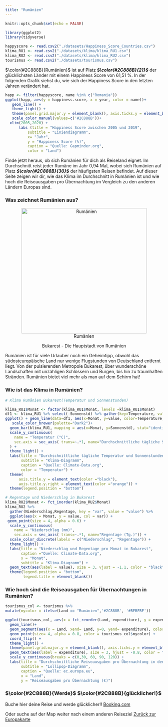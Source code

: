 ```yaml
---
title: "Rumänien"
---
```


```r
knitr::opts_chunk$set(echo = FALSE)

library(ggplot2)
library(tidyverse)

happyscore <- read.csv2("./datasets/Happiness_Score_Countries.csv")
klima_RU1 <- read.csv2("./datasets/klima/klima_RU1.csv")
klima_RU2 <- read.csv2("./datasets/klima/klima_RU2.csv")
tourismus <- read.csv2("./datasets/tourismus.csv")

```

$\color{#2C888B}{Rumänien}$ ist auf Platz ***$\color{#2C888B}{21}$*** der glücklichsten Länder mit einem Happiness Score von 61,51 %. In der folgenden Grafik siehst du, wie sich der Happiness Score in den letzten Jahren verändert hat.

```r
happ <- filter(happyscore, name %in% c("Romania"))
ggplot(happ, aes(y = happiness.score, x = year, color = name))+
   geom_line() +
   theme_light() +
   theme(panel.grid.major.y = element_blank(), axis.ticks.y = element_blank(), panel.border = element_blank()) +
   scale_color_manual(values=c('#2C888B'))+
  xlim(2005,2020) +
      labs (title = "Happiness Score zwischen 2005 und 2019",
          subtitle = "Liniendiagramm",
          x= "Jahr",
          y = "Happiness Score (%)",
          caption = "Quelle: Gapminder.org",
          color = "Land")
```
Finde jetzt heraus, ob sich Rumänien für dich als Reiseland eignet. Im Durchschnitt reist jeder Rumäne im Jahr 0,94 Mal, wobei sich Rumänien auf Platz ***$\color{#2C888B}{30}$*** der häufigsten Reisen befindet. Auf dieser Seite zeigen wir dir, wie das Klima im Durchschnitt in Rumänien ist und wie hoch die Reiseausgaben pro Übernachtung im Vergleich zu den anderen Ländern Europas sind.  

### Was zeichnet Rumänien aus? ####

<center>![Rumänien](https://cdn0.scrvt.com/airportdtm/c05ad66cd07ec47a/4344eb61199f/AerialviewoftheUniversitySquareintheciviccenterofBucharestRomaniaDaytimewithtraffic.jpg){height=400px" width="400px"}</center>

<center>Bukarest - Die Hauptstadt von Rumänien</center>


Rumänien ist für viele Urlauber noch ein Geheimtipp, obwohl das südosteuropäische Land nur wenige Flugstunden von Deutschland entfernt liegt. Von der pulsierenden Metropole Bukarest, über wunderschöne Landschaften mit unzähligen Schlössern und Burgen, bis hin zu traumhaften Stränden. Rumänien bietet viel mehr als man auf dem Schirm hat!

### Wie ist das Klima in Rumänien? ####

```r
# Klima Rumänien Bukarest(Temperatur und Sonnenstunden)

klima_RU1$Monat <- factor(klima_RU1$Monat, levels =klima_RU1$Monat)
df1 <- klima_RU1 %>% select(-Sonnenstd) %>% gather(key=Temperature, value=value, -Monat)
ggplot() + geom_line(data=df1, aes(x=Monat, y=value, color=Temperature, group=Temperature), size = 1.2) +
   scale_color_brewer(palette="Dark2")+
  geom_bar(klima_RU1, mapping = aes(x=Monat, y=Sonnenstd), stat="identity", alpha=0.5, fill = "orange") +
  scale_y_continuous(
    name = "Temperatur (°C)",
    sec.axis = sec_axis( trans=~.*1, name="Durchschnittliche tägliche Sonnenstunden (Std.)")
  ) +
  theme_light() + 
  labs(title = "Durchschnittliche tägliche Temperatur und Sonnenstunden in Bukarest",
       subtitle = "Klima-Diagramm",
       caption = "Quelle: Climate-Data.org",
       color = "Temperatur") +
  theme(
      axis.title.y = element_text(color ="black"),
      axis.title.y.right = element_text(color ="orange")) +  
  theme(legend.position = "bottom")
```

```r
# Regentage und Niederschlag in Bukarest
klima_RU2$Monat <- fct_inorder(klima_RU2$Monat)
klima_RU2 %>% 
  gather(Niederschlag,Regentage, key = "var", value = "value") %>%
  ggplot(aes(x = Monat, y = value, col = var)) + 
 geom_point(size = 4, alpha = 0.6) +  
  scale_y_continuous(
    name = "Niederschlag (mm)",
    sec.axis = sec_axis( trans=~.*1, name="Regentage (Tg.)")) +
  scale_color_discrete(labels = c("Niederschlag", "Regentage")) +
  theme_light() + 
  labs(title = "Niederschlag und Regentage pro Monat in Bukarest", 
       caption ="Quelle: Climate-Data.org",
       x = "Monat",
       subtitle = "Klima-Diagramm") + 
  geom_text(aes(label = value), size = 3, vjust = -1.1, color = "black") +
  theme(legend.position = "bottom",
        legend.title = element_blank())
```

### Wie hoch sind die Reiseausgaben für Übernachtungen in Rumänien? ####

```r

tourismus_col <- tourismus %>% 
mutate(mycolor = ifelse(Land == "Rumänien",'#2C888B', '#BFBFBF'))

ggplot(tourismus_col, aes(x = fct_reorder(Land, expenditure), y = expenditure))+
  geom_line()+
  geom_segment(aes(x = Land, xend= Land, y=0, yend= expenditure), color = tourismus_col$mycolor, size = 2) +
  geom_point(size= 4, alpha = 0.8, color = tourismus_col$mycolor) + 
  coord_flip() +
  theme_light() +
  theme(panel.grid.major.y = element_blank(), axis.ticks.y = element_blank(), panel.border = element_blank(), legend.position = "none") +
  geom_text(aes(label = expenditure), size = 3, hjust = -0.8, color = "black")+
  scale_y_continuous(breaks = c(0,30, 60, 90, 120)) +
  labs(title = "Durchschnittliche Reiseausgaben pro Übernachtung in den Ländern Europas",
       subtitle = "Lollipop-Diagramm",
       caption = "Quelle: ec.europa.eu",
       x = "Land",
       y = "Reiseausgaben pro Übernachtung (€)")

```

### $\color{#2C888B}{Werde}$ $\color{#2C888B}{glücklicher!}$ ####
Buche hier deine Reise und werde glücklicher!! [Booking.com](https://www.booking.com/country/ro.de.html?aid=1784973;label=affnetawin-index_pub-101248_site-_pname-adgoal%20GmbH%20-%20Content_plc-_ts-at108335_a127447_m14_p143942_t125612_cDE_f608946_clkid-18120_1628961742_09c4b96e7be116df06e74b3c90639c0f;sid=22dd0bb69f172fd94b3a90773f8f0f59;breadcrumb=searchresults_irene;srpvid=f8347a2a4a9200b0&)

Oder suche auf der Map weiter nach einem anderen Reiseziel [Zurück zur Europakarte](Happiness.html)

